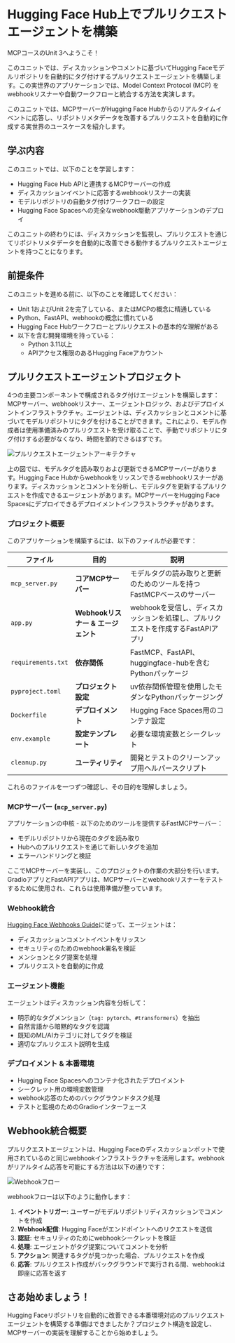 # Hugging Face Hub上でプルリクエストエージェントを構築

MCPコースのUnit 3へようこそ！

このユニットでは、ディスカッションやコメントに基づいてHugging Faceモデルリポジトリを自動的にタグ付けするプルリクエストエージェントを構築します。この実世界のアプリケーションでは、Model Context Protocol (MCP) をwebhookリスナーや自動ワークフローと統合する方法を実演します。

<Tip>

このユニットでは、MCPサーバーがHugging Face Hubからのリアルタイムイベントに応答し、リポジトリメタデータを改善するプルリクエストを自動的に作成する実世界のユースケースを紹介します。

</Tip>

## 学ぶ内容

このユニットでは、以下のことを学習します：

- Hugging Face Hub APIと連携するMCPサーバーの作成
- ディスカッションイベントに応答するwebhookリスナーの実装
- モデルリポジトリの自動タグ付けワークフローの設定
- Hugging Face Spacesへの完全なwebhook駆動アプリケーションのデプロイ

このユニットの終わりには、ディスカッションを監視し、プルリクエストを通じてリポジトリメタデータを自動的に改善できる動作するプルリクエストエージェントを持つことになります。

## 前提条件

このユニットを進める前に、以下のことを確認してください：

- Unit 1およびUnit 2を完了している、またはMCPの概念に精通している
- Python、FastAPI、webhookの概念に慣れている
- Hugging Face Hubワークフローとプルリクエストの基本的な理解がある
- 以下を含む開発環境を持っている：
  - Python 3.11以上
  - APIアクセス権限のあるHugging Faceアカウント

## プルリクエストエージェントプロジェクト

4つの主要コンポーネントで構成されるタグ付けエージェントを構築します：MCPサーバー、webhookリスナー、エージェントロジック、およびデプロイメントインフラストラクチャ。エージェントは、ディスカッションとコメントに基づいてモデルリポジトリにタグを付けることができます。これにより、モデル作成者は使用準備済みのプルリクエストを受け取ることで、手動でリポジトリにタグ付けする必要がなくなり、時間を節約できるはずです。

![プルリクエストエージェントアーキテクチャ](https://huggingface.co/datasets/mcp-course/images/resolve/main/unit3/architecture.png)

上の図では、モデルタグを読み取りおよび更新できるMCPサーバーがあります。Hugging Face Hubからwebhookをリッスンできるwebhookリスナーがあります。ディスカッションとコメントを分析し、モデルタグを更新するプルリクエストを作成できるエージェントがあります。MCPサーバーをHugging Face Spacesにデプロイできるデプロイメントインフラストラクチャがあります。

### プロジェクト概要

このアプリケーションを構築するには、以下のファイルが必要です：

| ファイル | 目的 | 説明 |
|------|---------|-------------|
| `mcp_server.py` | **コアMCPサーバー** | モデルタグの読み取りと更新のためのツールを持つFastMCPベースのサーバー |
| `app.py` | **Webhookリスナー & エージェント** | webhookを受信し、ディスカッションを処理し、プルリクエストを作成するFastAPIアプリ |
| `requirements.txt` | **依存関係** | FastMCP、FastAPI、huggingface-hubを含むPythonパッケージ |
| `pyproject.toml` | **プロジェクト設定** | uv依存関係管理を使用したモダンなPythonパッケージング |
| `Dockerfile` | **デプロイメント** | Hugging Face Spaces用のコンテナ設定 |
| `env.example` | **設定テンプレート** | 必要な環境変数とシークレット |
| `cleanup.py` | **ユーティリティ** | 開発とテストのクリーンアップ用ヘルパースクリプト |

これらのファイルを一つずつ確認し、その目的を理解しましょう。

### MCPサーバー (`mcp_server.py`)

アプリケーションの中核 - 以下のためのツールを提供するFastMCPサーバー：
- モデルリポジトリから現在のタグを読み取り
- Hubへのプルリクエストを通じて新しいタグを追加
- エラーハンドリングと検証

ここでMCPサーバーを実装し、このプロジェクトの作業の大部分を行います。GradioアプリとFastAPIアプリは、MCPサーバーとwebhookリスナーをテストするために使用され、これらは使用準備が整っています。

### Webhook統合

[Hugging Face Webhooks Guide](https://huggingface.co/docs/hub/webhooks-guide-discussion-bot)に従って、エージェントは：
- ディスカッションコメントイベントをリッスン
- セキュリティのためのwebhook署名を検証
- メンションとタグ提案を処理
- プルリクエストを自動的に作成

### エージェント機能

エージェントはディスカッション内容を分析して：
- 明示的なタグメンション（`tag: pytorch`、`#transformers`）を抽出
- 自然言語から暗黙的なタグを認識
- 既知のML/AIカテゴリに対してタグを検証
- 適切なプルリクエスト説明を生成

### デプロイメント & 本番環境

- Hugging Face Spacesへのコンテナ化されたデプロイメント
- シークレット用の環境変数管理
- webhook応答のためのバックグラウンドタスク処理
- テストと監視のためのGradioインターフェース

## Webhook統合概要

プルリクエストエージェントは、Hugging Faceのディスカッションボットで使用されているのと同じwebhookインフラストラクチャを活用します。webhookがリアルタイム応答を可能にする方法は以下の通りです：

![Webhookフロー](https://huggingface.co/datasets/huggingface/documentation-images/resolve/main/hub/webhooks-guides/001-discussion-bot/webhook-creation.png)

webhookフローは以下のように動作します：
1. **イベントトリガー**: ユーザーがモデルリポジトリディスカッションでコメントを作成
2. **Webhook配信**: Hugging Faceがエンドポイントへのリクエストを送信
3. **認証**: セキュリティのためにwebhookシークレットを検証
4. **処理**: エージェントがタグ提案についてコメントを分析
5. **アクション**: 関連するタグが見つかった場合、プルリクエストを作成
6. **応答**: プルリクエスト作成がバックグラウンドで実行される間、webhookは即座に応答を返す

## さあ始めましょう！

Hugging Faceリポジトリを自動的に改善できる本番環境対応のプルリクエストエージェントを構築する準備はできましたか？プロジェクト構造を設定し、MCPサーバーの実装を理解することから始めましょう。

